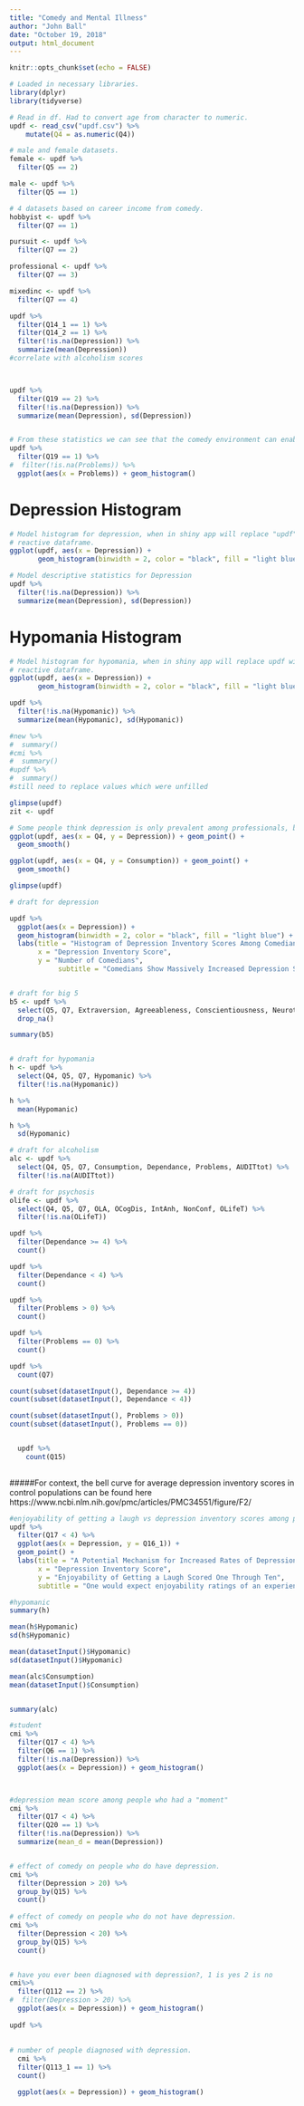 ```yaml
---
title: "Comedy and Mental Illness"
author: "John Ball"
date: "October 19, 2018"
output: html_document
---
```


```r
knitr::opts_chunk$set(echo = FALSE)

# Loaded in necessary libraries.
library(dplyr)
library(tidyverse)

# Read in df. Had to convert age from character to numeric.
updf <- read_csv("updf.csv") %>%
    mutate(Q4 = as.numeric(Q4))

# male and female datasets. 
female <- updf %>%
  filter(Q5 == 2)

male <- updf %>%
  filter(Q5 == 1)

# 4 datasets based on career income from comedy.
hobbyist <- updf %>%
  filter(Q7 == 1)

pursuit <- updf %>%
  filter(Q7 == 2)

professional <- updf %>%
  filter(Q7 == 3)

mixedinc <- updf %>%
  filter(Q7 == 4)

updf %>%
  filter(Q14_1 == 1) %>%
  filter(Q14_2 == 1) %>%
  filter(!is.na(Depression)) %>%
  summarize(mean(Depression))
#correlate with alcoholism scores



updf %>%
  filter(Q19 == 2) %>%
  filter(!is.na(Depression)) %>%
  summarize(mean(Depression), sd(Depression)) 


# From these statistics we can see that the comedy environment can enable alcoholism.
updf %>%
  filter(Q19 == 1) %>%
#  filter(!is.na(Problems)) %>%
  ggplot(aes(x = Problems)) + geom_histogram()
```


# Depression Histogram
```r
# Model histogram for depression, when in shiny app will replace "updf" with
# reactive dataframe.
ggplot(updf, aes(x = Depression)) + 
       geom_histogram(binwidth = 2, color = "black", fill = "light blue")

# Model descriptive statistics for Depression
updf %>%
  filter(!is.na(Depression)) %>%
  summarize(mean(Depression), sd(Depression))
```

# Hypomania Histogram
```r
# Model histogram for hypomania, when in shiny app will replace updf with
# reactive dataframe.
ggplot(updf, aes(x = Depression)) + 
       geom_histogram(binwidth = 2, color = "black", fill = "light blue")

updf %>%
  filter(!is.na(Hypomanic)) %>%
  summarize(mean(Hypomanic), sd(Hypomanic))
```



```r
#new %>%
#  summary()
#cmi %>%
#  summary()
#updf %>%
#  summary()
#still need to replace values which were unfilled

glimpse(updf)
zit <- updf

# Some people think depression is only prevalent among professionals, but it's clear this exists among amateurs as well. Does nto correlate with age.
ggplot(updf, aes(x = Q4, y = Depression)) + geom_point() +
  geom_smooth()

ggplot(updf, aes(x = Q4, y = Consumption)) + geom_point() +
  geom_smooth()

glimpse(updf)
```

```r

# draft for depression

updf %>%
  ggplot(aes(x = Depression)) + 
  geom_histogram(binwidth = 2, color = "black", fill = "light blue") +
  labs(title = "Histogram of Depression Inventory Scores Among Comedians",
       x = "Depression Inventory Score",
       y = "Number of Comedians",
            subtitle = "Comedians Show Massively Increased Depression Scores Relative to General Population, With Control Median Being Less than 10")


# draft for big 5
b5 <- updf %>%
  select(Q5, Q7, Extraversion, Agreeableness, Conscientiousness, Neuroticism, Imagination) %>%
  drop_na()

summary(b5)


# draft for hypomania
h <- updf %>%
  select(Q4, Q5, Q7, Hypomanic) %>%
  filter(!is.na(Hypomanic))

h %>%
  mean(Hypomanic)

h %>%
  sd(Hypomanic)

# draft for alcoholism
alc <- updf %>%
  select(Q4, Q5, Q7, Consumption, Dependance, Problems, AUDITtot) %>%
  filter(!is.na(AUDITtot))

# draft for psychosis
olife <- updf %>%
  select(Q4, Q5, Q7, OLA, OCogDis, IntAnh, NonConf, OLifeT) %>%
  filter(!is.na(OLifeT))

updf %>%
  filter(Dependance >= 4) %>%
  count()

updf %>%
  filter(Dependance < 4) %>%
  count()

updf %>%
  filter(Problems > 0) %>%
  count()

updf %>%
  filter(Problems == 0) %>%
  count()

updf %>%
  count(Q7)

count(subset(datasetInput(), Dependance >= 4))
count(subset(datasetInput(), Dependance < 4))

count(subset(datasetInput(), Problems > 0))
count(subset(datasetInput(), Problems == 0))


  updf %>%
    count(Q15)
       
```

#####For context, the bell curve for average depression inventory scores in control populations can be found here https://www.ncbi.nlm.nih.gov/pmc/articles/PMC34551/figure/F2/

```r
#enjoyability of getting a laugh vs depression inventory scores among performers.
updf %>%
  filter(Q17 < 4) %>%
  ggplot(aes(x = Depression, y = Q16_1)) + 
  geom_point() +
  labs(title = "A Potential Mechanism for Increased Rates of Depression Among Comedians",
       x = "Depression Inventory Score", 
       y = "Enjoyability of Getting a Laugh Scored One Through Ten",
       subtitle = "One would expect enjoyability ratings of an experience to go down as anhedonic depressive symptoms increase. However, as depressive symptoms increase, comedians continue to rate getting a laugh as being 'euphoric'")
```



```r
#hypomanic
summary(h)

mean(h$Hypomanic)
sd(h$Hypomanic)

mean(datasetInput()$Hypomanic)
sd(datasetInput()$Hypomanic)

mean(alc$Consumption)
mean(datasetInput()$Consumption)


summary(alc)
```





```r
#student
cmi %>%
  filter(Q17 < 4) %>%
  filter(Q6 == 1) %>% 
  filter(!is.na(Depression)) %>%
  ggplot(aes(x = Depression)) + geom_histogram()



#depression mean score among people who had a "moment"
cmi %>%
  filter(Q17 < 4) %>%
  filter(Q20 == 1) %>% 
  filter(!is.na(Depression)) %>%
  summarize(mean_d = mean(Depression))


# effect of comedy on people who do have depression.
cmi %>%
  filter(Depression > 20) %>%
  group_by(Q15) %>%
  count()
  
# effect of comedy on people who do not have depression.
cmi %>%
  filter(Depression < 20) %>%
  group_by(Q15) %>%
  count()


# have you ever been diagnosed with depression?, 1 is yes 2 is no
cmi%>%
  filter(Q112 == 2) %>%
#  filter(Depression > 20) %>%
  ggplot(aes(x = Depression)) + geom_histogram()
  
updf %>%
  
  
# number of people diagnosed with depression. 
  cmi %>%
  filter(Q113_1 == 1) %>%
  count()

  ggplot(aes(x = Depression)) + geom_histogram()
```

